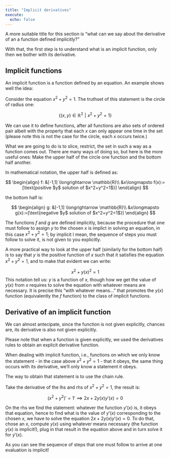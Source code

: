 ---
title: "Implicit derivatives"
execute:
  echo: false
---

A more suitable title for this section is "what can we say about the derivative of an a function defined implicitly?"

With that, the first step is to understand what is an implicit function, only then we bother with its derivative.

## Implicit functions

An implicit function is a function defined by an equation. An example shows well the idea:

Consider the equation $x^2 + y^2=1$. The truthset of this statement is the circle of radius one:

$$
\{(x,y)\in\mathbb{R}^2\,\,|\,\,x^2+y^2=1\}
$$

We can use it to define functions, after all functions are also sets of ordered pair albeit with the property that each $x$ can only appear one time in the set (please note this is not the case for the circle, each $x$ occurs twice.)

What we are going to do is to slice, restrict, the set in such a way as a function comes out. There are many ways of doing so, but here is the more useful ones: Make the upper half of the circle one function and the bottom half another.

In mathematical notation, the upper half is defined as:

$$
\begin{align}
f: &[-1,1] \longrightarrow \mathbb{R}\\
&x\longmapsto f(x):=[\text{positive $y$ solution of $x^2+y^2=1$}]
\end{align}
$$

the bottom half is:

$$
\begin{align}
g: &[-1,1] \longrightarrow \mathbb{R}\\
&x\longmapsto g(x):=[\text{negative $y$ solution of $x^2+y^2=1$}]
\end{align}
$$

The functions $f$ and $g$ are defined implicitly, because the procedure that one must follow to assign $y$ to the chosen $x$ is implict in solving an equation, in this case $x^2 + y^2=1$; by implicit I mean, the sequence of steps you must follow to solve it, is not given to you explicitly.

A more practical way to look at the upper half (similarly for the bottom half) is to say that $y$ is the positive function of $x$ such that it satisfies the equation $x^2 +y^2=1$, and to make that evident we can write:

$$
x^2 +y(x)^2=1
$$This notation tell us: $y$ is a function of $x$, though how we get the value of $y(x)$ from $x$ requires to solve the equation with whatever means are necessary. It is precise this "with whatever means..." that promotes the $y(x)$ function (equivalently the $f$ function) to the class of implicit functions.

## Derivative of an implicit function

We can almost antecipate, since the function is not given explicitly, chances are, its derivative is also not given explicitly.

Please note that when a function is given explicitly, we used the derivatives rules to obtain an explicit derivative function.

When dealing with implicit function, i.e., functions on which we only know the statement - in the case above $x^2+y^2=1$ - that it obeys, the same thing occurs with its derivative, we'll only know a statement it obeys.

The way to obtain that statement is to use the chain rule.

Take the derivative of the lhs and rhs of $x^2 +y^2=1$, the result is:

$$
(x^2+y^2)'=1'
\implies 2x+2y(x)y'(x) = 0
$$

On the rhs we find the statement: whatever the function $y'(x)$ is, it obeys that equation, hence to find what is the value of $y'(x)$ corresponding to the chosen $x$, we have to solve the equation $2x+2y(x)y'(x) = 0$. To do that, chose an $x$, compute $y(x)$ using whatever means necessary (the function $y(x)$ is implicit!), plug in that result in the equation above and in turn solve it for $y'(x)$.

As you can see the sequence of steps that one must follow to arrive at one evaluation is implicit!

